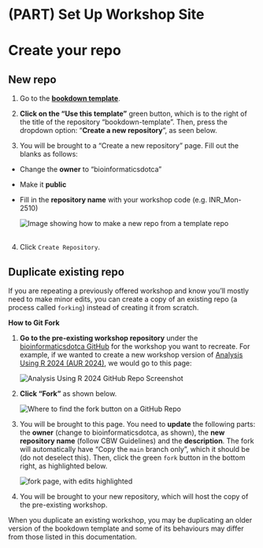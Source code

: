 # (PART) Set Up Workshop Site {-}

# Create your repo {#create-repo}

## New repo

1. Go to the **[bookdown template](https://github.com/cbw-dev/bookdown-template)**.
    
2.  **Click on the "Use this template"** green button, which is to the right of the title of the repository "bookdown-template". Then, press the dropdown option: "**Create a new repository**", as seen below.

3. You will be brought to a "Create a new repository" page. Fill out the blanks as follows:
  * Change the **owner** to "bioinformaticsdotca"
  * Make it **public**
  * Fill in the **repository name** with your workshop code (e.g. INR_Mon-2510)
    

    ::: {.callout type="gray" title="See image" collapsible="true" style="plain" icon="fa-solid fa-image"}
    ![Image showing how to make a new repo from a template repo](img/template/make-new-repo.png)\
    <br>
    :::

4. Click `Create Repository`.

## Duplicate existing repo

If you are repeating a previously offered workshop and know you'll mostly need to make minor edits, you can create a copy of an existing repo (a process called `forking`) instead of creating it from scratch.

**How to Git Fork**

1.  **Go to the pre-existing workshop repository** under the <a href="https://github.com/bioinformaticsdotca/" target="_blank">bioinformaticsdotca GitHub</a> for the workshop you want to recreate. For example, if we wanted to create a new workshop version of <a href="https://github.com/bioinformaticsdotca/AUR_2024" target="_blank">Analysis Using R 2024 (AUR 2024)</a>, we would go to this page:

    ::: {.callout type="gray" title="See image" collapsible="true" style="plain" icon="fa-solid fa-image"}
   
    <img src="https://docs.google.com/drawings/d/e/2PACX-1vR6kuw0wnLD1WL01iuZfnP3rPrDVhB-oClsjUribaDS7GpJNXw9QXbUVZ3aBCIO5N4pBKJXGtwpScfV/pub?w=2068&amp;h=597" alt="Analysis Using R 2024 GitHub Repo Screenshot">
    :::

2.  **Click "Fork"** as shown below.
     
    ::: {.callout type="gray" title="See image" collapsible="true" style="plain" icon="fa-solid fa-image"}
    <img src="https://docs.google.com/drawings/d/e/2PACX-1vQKy0kL2lRkDMug28L6zdgEw_WmUIDGhUi5vor_N5SpLyUMFvtSwTnoHpmefZChkSbEQhEcYHHNFy2Z/pub?w=2867&amp;h=997" alt="Where to find the fork button on a GitHub Repo">
    :::
     
3.  You will be brought to this page. You need to **update** the following parts: the **owner** (change to bioinformaticsdotca, as shown), the **new repository name** (follow CBW Guidelines) and the **description**. The fork will automatically have "Copy the `main` branch only", which it should be (do not deselect this). Then, click the green `fork` button in the bottom right, as highlighted below.
    
    ::: {.callout type="gray" title="See image" collapsible="true" style="plain" icon="fa-solid fa-image"}
    
    <img src="https://docs.google.com/drawings/d/e/2PACX-1vQGQ5pL3qc29i5p5m_aQmyH4YOFUCMVvfryHx3kpR8d-AviF0BKDdCd40GJSM4qc8N2P42TNMp2UIkD/pub?w=2864&amp;h=1624" alt="fork page, with edits highlighted">
    
    :::

4.  You will be brought to your new repository, which will host the copy of the pre-existing workshop.

::: {.callout type="blue" title="Note"  style="plain"}

When you duplicate an existing workshop, you may be duplicating an older version of the bookdown template and some of its behaviours may differ from those listed in this documentation.

:::
